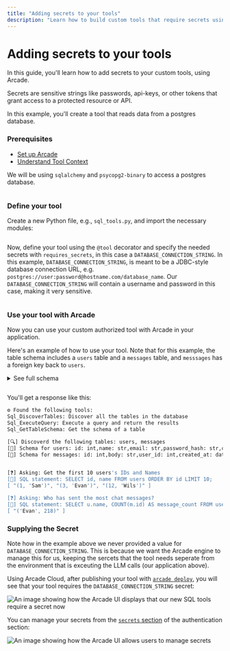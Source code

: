 ```yaml
---
title: "Adding secrets to your tools"
description: "Learn how to build custom tools that require secrets using Arcade"
---
```



# Adding secrets to your tools

In this guide, you'll learn how to add secrets to your custom tools, using Arcade.

Secrets are sensitive strings like passwords, api-keys, or other tokens that grant access to a protected resource or API.

In this example, you'll create a tool that reads data from a postgres database.

<Steps>

### Prerequisites

- [Set up Arcade](/home/quickstart)
- [Understand Tool Context](/home/build-tools/tool-context)

We will be using `sqlalchemy` and `psycopg2-binary` to access a postgres database.

```bash file=<rootDir>/examples/code/home/build-tools/create-a-tool/pip.bash
```

### Define your tool

Create a new Python file, e.g., `sql_tools.py`, and import the necessary modules:
```python file=<rootDir>/examples/code/home/build-tools/create-a-tool/imports.py
```

Now, define your tool using the `@tool` decorator and specify the needed secrets with `requires_secrets`, in this case a `DATABASE_CONNECTION_STRING`.  In this example, `DATABASE_CONNECTION_STRING`, is meant to be a JDBC-style database connection URL, e.g. `postgres://user:password@hostname.com/database_name`.  Our `DATABASE_CONNECTION_STRING` will contain a username and password in this case, making it very sensitive.

```python file=<rootDir>/examples/code/home/build-tools/create-a-tool/sql-tool.py
```

### Use your tool with Arcade

Now you can use your custom authorized tool with Arcade in your application.

Here's an example of how to use your tool.  Note that for this example, the table schema includes a `users` table and a `messages` table, and `messsages` has a foreign key back to `users`.

<details>

<summary>See full schema</summary>

```sql file=<rootDir>/examples/code/home/build-tools/create-a-tool/schema.sql
```
</details>


```ts file=<rootDir>/examples/code/home/build-tools/create-a-tool/app.ts.fake
```

You'll get a response like this:

```bash
⚙️ Found the following tools:
Sql_DiscoverTables: Discover all the tables in the database
Sql_ExecuteQuery: Execute a query and return the results
Sql_GetTableSchema: Get the schema of a table

[🔍] Discoverd the following tables: users, messages
[📜] Schema for users: id: int,name: str,email: str,password_hash: str,created_at: datetime,updated_at: datetime
[📜] Schema for messages: id: int,body: str,user_id: int,created_at: datetime,updated_at: datetime


[❓] Asking: Get the first 10 users's IDs and Names
[📝] SQL statement: SELECT id, name FROM users ORDER BY id LIMIT 10;
[ "(1, 'Sam')", "(3, 'Evan')", "(12, 'Wils')" ]

[❓] Asking: Who has sent the most chat messages?
[📝] SQL statement: SELECT u.name, COUNT(m.id) AS message_count FROM users u JOIN messages m ON u.id = m.user_id GROUP BY u.name ORDER BY message_count DESC LIMIT 1;
[ "('Evan', 218)" ]
```

</Steps>

### Supplying the Secret

Note how in the example above we never provided a value for `DATABASE_CONNECTION_STRING`.  This is because we want the Arcade engine to manage this for us, keeping the sercets that the tool needs seperate from the environment that is exceuting the LLM calls (our application above).

Using Arcade Cloud, after publishing your tool with [`arcade deploy`](https://docs.arcade.dev/home/serve-tools/arcade-deploy), you will see that your tool requires the `DATABASE_CONNECTION_STRING` secret:

![An image showing how the Arcade UI displays that our new SQL tools require a secret now](/images/docs/secrets/secrets-dashboard-1.png)

You can manage your secrets from the [`secrets` section](https://api.arcade.dev/dashboard/auth/secrets) of the authentication section:

![An image showing how the Arcade UI allows users to manage secrets](/images/docs/secrets/secrets-dashboard-2.png)